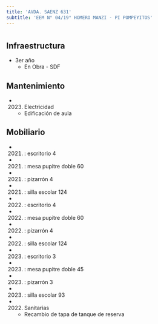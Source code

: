 ```yaml
---
title: 'AVDA. SAENZ 631'
subtitle: 'EEM N° 04/19° HOMERO MANZI - PI POMPEYITOS'
---
```


#
## Infraestructura

* 3er año 
    + En Obra - SDF 


## Mantenimiento

*  (2023) Electricidad 
    + Edificación de aula


## Mobiliario

*  (2021) : escritorio 4 

*  (2021) : mesa pupitre doble 60 

*  (2021) : pizarrón 4 

*  (2021) : silla escolar 124 

*  (2022) : escritorio 4 

*  (2022) : mesa pupitre doble 60 

*  (2022) : pizarrón 4 

*  (2022) : silla escolar 124 

*  (2023) : escritorio 3 

*  (2023) : mesa pupitre doble 45 

*  (2023) : pizarrón 3 

*  (2023) : silla escolar 93 




*  (2022) Sanitarias 
    + Recambio de tapa de tanque de reserva







